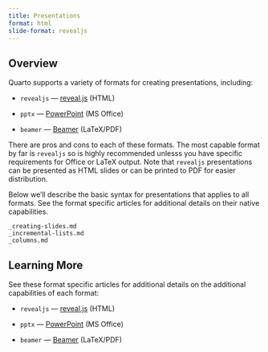 ```yaml
---
title: Presentations
format: html
slide-format: revealjs
---
```


## Overview

Quarto supports a variety of formats for creating presentations, including:

-   `revealjs` --- [reveal.js](revealjs/index.qmd) (HTML)

-   `pptx` --- [PowerPoint](powerpoint.qmd) (MS Office)

-   `beamer` --- [Beamer](beamer.qmd) (LaTeX/PDF)

There are pros and cons to each of these formats. The most capable format by far is `revealjs` so is highly recommended unlesss you have specific requirements for Office or LaTeX output. Note that `revealjs` presentations can be presented as HTML slides or can be printed to PDF for easier distribution.

Below we'll describe the basic syntax for presentations that applies to all formats. See the format specific articles for additional details on their native capabilities.

``` include
_creating-slides.md
_incremental-lists.md
_columns.md
```

## Learning More

See these format specific articles for additional details on the additional capabilities of each format:

-   `revealjs` --- [reveal.js](revealjs/index.qmd) (HTML)

-   `pptx` --- [PowerPoint](powerpoint.qmd) (MS Office)

-   `beamer` --- [Beamer](beamer.qmd) (LaTeX/PDF)
